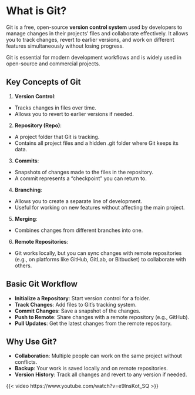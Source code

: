 # What is Git?
Git is a free, open-source **version control system** used by developers to manage changes in their projects' files and collaborate effectively. It allows you to track changes, revert to earlier versions, and work on different features simultaneously without losing progress.

::: callout
Git is essential for modern development workflows and is widely used in open-source and commercial projects.
:::

## Key Concepts of Git
1. **Version Control**:
+ Tracks changes in files over time.
+ Allows you to revert to earlier versions if needed.

2. **Repository (Repo)**:
+ A project folder that Git is tracking.
+ Contains all project files and a hidden .git folder where Git keeps its data.

3. **Commits**:
+ Snapshots of changes made to the files in the repository.
+ A commit represents a "checkpoint" you can return to.

4. **Branching**:
+ Allows you to create a separate line of development.
+ Useful for working on new features without affecting the main project.

5. **Merging**:
+ Combines changes from different branches into one.

6. **Remote Repositories**:
+ Git works locally, but you can sync changes with remote repositories (e.g., on platforms like GitHub, GitLab, or Bitbucket) to collaborate with others.

## Basic Git Workflow
- **Initialize a Repository**: Start version control for a folder.
- **Track Changes**: Add files to Git's tracking system.
- **Commit Changes**: Save a snapshot of the changes.
- **Push to Remote**: Share changes with a remote repository (e.g., GitHub).
- **Pull Updates**: Get the latest changes from the remote repository.

## Why Use Git?
- **Collaboration**: Multiple people can work on the same project without conflicts.
- **Backup**: Your work is saved locally and on remote repositories.
- **Version History**: Track all changes and revert to any version if needed.

{{< video https://www.youtube.com/watch?v=e9lnsKot_SQ >}}